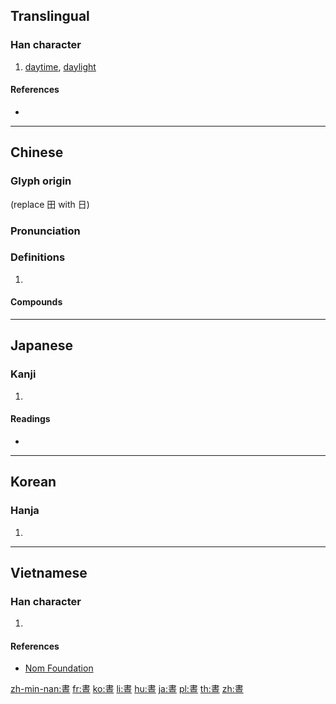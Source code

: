 {{character info/new}}
{{also|昼}}
==Translingual==
{{ja-forms|[[昼]]|[[昼]]|晝}}

===Han character===
{{Han char|rn=72|rad=日|as=07|sn=11|four=50106|canj=LGAM|ids=⿱書一}}

# [[daytime]], [[daylight]]

====References====
* {{Han ref|kx=0495.430|dkj=13948|dj=0862.050|hdz=21515.020|uh=665D|ud=26205|bh=B1DE|bd=45534}}

----

==Chinese==
{{zh-forms|s=昼}}

===Glyph origin===
{{Han etym}}
{{Han compound|畫|日|t1=draw|t2=sun|ls=ic}} (replace 田 with 日)

===Pronunciation===
{{zh-pron
|m=zhòu
|c=zau3
|h=pfs=chu
|mn=tw,xm,zz:tàu/qz:tiù
|mn_note=tàu - vernacular; tiù - literary
|mc=y
|oc=y
|cat=n
}}

===Definitions===
{{zh-hanzi}}

# {{rfdef|zh}}

====Compounds====
{{zh-der|上晝|下晝|不分晝夜|不捨晝夜|不舍晝夜|俾晝作夜|卜夜卜晝|卜晝卜夜|夜以繼晝|夜行晝伏|旦晝|晝伏|晝伏夜出|晝伏夜游|晝分|晝夜|晝夜停勻|晝夜兼行|晝寢|晝日|晝日晝夜|晝暝|晝短夜長|晝錦之榮|晝錦堂|晝錦榮歸|月明如晝|永晝|沒晝夜|炫晝縞夜|照如白晝|白晝|衣繡晝行|衣錦晝游}}

----

==Japanese==

===Kanji===
{{ja-kanji|grade=|rs=日07|style=ky|shin=昼}}

# {{defn|lang=ja|sort=日07}}

====Readings====
* {{ja-readings|on=[[ちゅう]] (chū)|kun=[[ひる]] (hiru)}}

----

==Korean==

===Hanja===
{{ko-hanja|hangeul=주|eumhun=|rv=ju|mr=chu|y=cwu}}

# {{defn|lang=ko|sort=日07}}

----

==Vietnamese==

===Han character===
{{vi-hantu|[[chú]], [[trú]]|rs=日07}}

# {{defn|lang=vi|sort=日07}}

====References====
* [http://nomfoundation.org/common/nom_details.php?codepoint=665d Nom Foundation]

[[zh-min-nan:晝]]
[[fr:晝]]
[[ko:晝]]
[[li:晝]]
[[hu:晝]]
[[ja:晝]]
[[pl:晝]]
[[th:晝]]
[[zh:晝]]